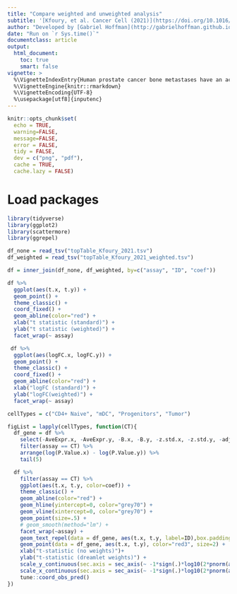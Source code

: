 ```yaml
---
title: "Compare weighted and unweighted analysis"
subtitle: '[Kfoury, et al. Cancer Cell (2021)](https://doi.org/10.1016/j.ccell.2021.09.005)'
author: "Developed by [Gabriel Hoffman](http://gabrielhoffman.github.io/)"
date: "Run on `r Sys.time()`"
documentclass: article
output: 
  html_document:
    toc: true
    smart: false
vignette: >
  %\VignetteIndexEntry{Human prostate cancer bone metastases have an actionable immunosuppressive microenvironment}
  %\VignetteEngine{knitr::rmarkdown}
  %\VignetteEncoding{UTF-8}
  %\usepackage[utf8]{inputenc}
---
```


```r
knitr::opts_chunk$set(
  echo = TRUE,
  warning=FALSE,
  message=FALSE,
  error = FALSE,
  tidy = FALSE,
  dev = c("png", "pdf"),
  cache = TRUE,
  cache.lazy = FALSE)
```

# Load packages
```r
library(tidyverse)
library(ggplot2)
library(scattermore)
library(ggrepel)
```

```r
df_none = read_tsv("topTable_Kfoury_2021.tsv")
df_weighted = read_tsv("topTable_Kfoury_2021_weighted.tsv")

df = inner_join(df_none, df_weighted, by=c("assay", "ID", "coef"))
```

```r
df %>%
  ggplot(aes(t.x, t.y)) +
  geom_point() + 
  theme_classic() +
  coord_fixed() +
  geom_abline(color="red") +
  xlab("t statistic (standard)") + 
  ylab("t statistic (weighted)") +
  facet_wrap(~ assay) 

 df %>%
  ggplot(aes(logFC.x, logFC.y)) +
  geom_point() + 
  theme_classic() +
  coord_fixed() +
  geom_abline(color="red") +
  xlab("logFC (standard)") +
  ylab("logFC(weighted)") +
  facet_wrap(~ assay) 
```

```r
cellTypes = c("CD4+ Naive", "mDC", "Progenitors", "Tumor")

figList = lapply(cellTypes, function(CT){
  df_gene = df %>%
    select(-AveExpr.x, -AveExpr.y, -B.x, -B.y, -z.std.x, -z.std.y, -adj.P.Val.x, -adj.P.Val.y) %>%
    filter(assay == CT) %>%
    arrange(log(P.Value.x) - log(P.Value.y)) %>%
    tail(5)

  df %>%
    filter(assay == CT) %>%
    ggplot(aes(t.x, t.y, color=coef)) +
    theme_classic() +
    geom_abline(color="red") +
    geom_hline(yintercept=0, color="grey70") +
    geom_vline(xintercept=0, color="grey70") + 
    geom_point(size=.5) + 
    # geom_smooth(method="lm") +
    facet_wrap(~assay) +
    geom_text_repel(data = df_gene, aes(t.x, t.y, label=ID),box.padding = .5, color="red3") +
    geom_point(data = df_gene, aes(t.x, t.y), color="red3", size=2) +
    xlab("t-statistic (no weights)")+
    ylab("t-statistic (dreamlet weights)") +
    scale_y_continuous(sec.axis = sec_axis(~ -1*sign(.)*log10(2*pnorm(abs(.), lower.tail=FALSE)), name="-log10 P")) +
    scale_x_continuous(sec.axis = sec_axis(~ -1*sign(.)*log10(2*pnorm(abs(.), lower.tail=FALSE)), name="-log10 P")) +
    tune::coord_obs_pred() 
})
```